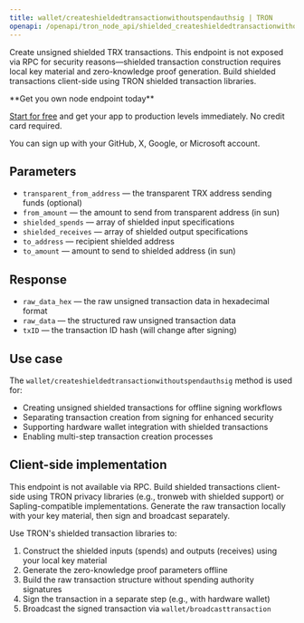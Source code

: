 ---
title: wallet/createshieldedtransactionwithoutspendauthsig | TRON
openapi: /openapi/tron_node_api/shielded_createshieldedtransactionwithoutspendauthsig.json post /95e61622bf6a8af293978377718e3b77/wallet/createshieldedtransactionwithoutspendauthsig
---

Create unsigned shielded TRX transactions. This endpoint is not exposed via RPC for security reasons—shielded transaction construction requires local key material and zero-knowledge proof generation. Build shielded transactions client-side using TRON shielded transaction libraries.

<Check>
**Get you own node endpoint today**

[Start for free](https://console.chainstack.com/) and get your app to production levels immediately. No credit card required.

You can sign up with your GitHub, X, Google, or Microsoft account.
</Check>

## Parameters

* `transparent_from_address` — the transparent TRX address sending funds (optional)
* `from_amount` — the amount to send from transparent address (in sun)
* `shielded_spends` — array of shielded input specifications
* `shielded_receives` — array of shielded output specifications
* `to_address` — recipient shielded address
* `to_amount` — amount to send to shielded address (in sun)

## Response

* `raw_data_hex` — the raw unsigned transaction data in hexadecimal format
* `raw_data` — the structured raw unsigned transaction data
* `txID` — the transaction ID hash (will change after signing)

## Use case

The `wallet/createshieldedtransactionwithoutspendauthsig` method is used for:

* Creating unsigned shielded transactions for offline signing workflows
* Separating transaction creation from signing for enhanced security
* Supporting hardware wallet integration with shielded transactions
* Enabling multi-step transaction creation processes

## Client-side implementation

<Info>
This endpoint is not available via RPC. Build shielded transactions client-side using TRON privacy libraries (e.g., tronweb with shielded support) or Sapling-compatible implementations. Generate the raw transaction locally with your key material, then sign and broadcast separately.
</Info>

Use TRON's shielded transaction libraries to:

1. Construct the shielded inputs (spends) and outputs (receives) using your local key material
2. Generate the zero-knowledge proof parameters offline
3. Build the raw transaction structure without spending authority signatures
4. Sign the transaction in a separate step (e.g., with hardware wallet)
5. Broadcast the signed transaction via `wallet/broadcasttransaction`